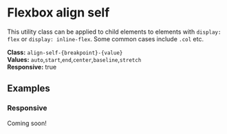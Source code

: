 
<Meta title="Utilities/Flexbox/Align self" />

# Flexbox align self

This utility class can be applied to child elements to elements with `display: flex` or `display: inline-flex`. Some common cases include `.col` etc.

**Class:** `align-self-{breakpoint}-{value}` <br/>
**Values:** `auto`,`start`,`end`,`center`,`baseline`,`stretch` <br/>
**Responsive:** true

## Examples

### Responsive

Coming soon!
